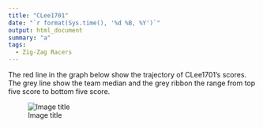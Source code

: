 ```yaml
---
title: "CLee1701"
date: "`r format(Sys.time(), '%d %B, %Y')`"
output: html_document
summary: "a"
tags:
  - Zig-Zag Racers
---
```


The red line in the graph below show the trajectory of CLee1701's scores. The grey line show the team median and the grey ribbon the range from top five score to bottom five score.

![Image title](CLee1701.jpg)
